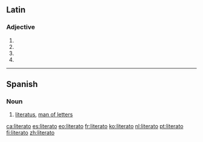 ==Latin==

===Adjective===
{{la-adj-form|literātō}}

# {{inflection of|literātus||dat|m|s|lang=la}}
# {{inflection of|literātus||dat|n|s|lang=la}}
# {{inflection of|literātus||abl|m|s|lang=la}}
# {{inflection of|literātus||abl|n|s|lang=la}}

----

==Spanish==

===Noun===
{{es-noun|m|f=literata}}

# [[literatus]], [[man of letters]]

[[ca:literato]]
[[es:literato]]
[[eo:literato]]
[[fr:literato]]
[[ko:literato]]
[[nl:literato]]
[[pt:literato]]
[[fi:literato]]
[[zh:literato]]